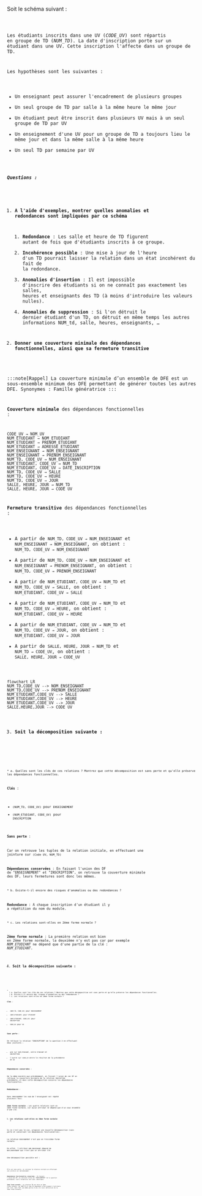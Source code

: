
Soit le schéma suivant :

<Code code="ENSEIGNEMENT (NUM_TD, SALLE, JOUR, HEURE, NUM_ENSEIGNANT, NOM_ENSEIGNANT, PRENOM_ENSEIGNANT, CODE_UV, NOM_UV, NUM_ETUDIANT, NOM_ETUDIANT, PRENOM_ETUDIANT, ADRESSE_ETUDIANT, DATE_INSCRIPTION)" wrap="true" />


Les étudiants inscrits dans une UV (_CODE_UV_) sont répartis en groupe de TD (_NUM_TD_). La date d'inscription porte sur un étudiant dans une UV. Cette inscription l'affecte dans un groupe de TD.

Les hypothèses sont les suivantes :

* Un enseignant peut assurer l'encadrement de plusieurs groupes
* Un seul groupe de TD par salle à la même heure le même jour
* Un étudiant peut être inscrit dans plusieurs UV mais à un seul groupe de TD par UV
* Un enseignement d'une UV pour un groupe de TD a toujours lieu le même jour et dans la même salle à la même heure
* Un seul TD par semaine par UV

##### Questions :

1. **A l'aide d'exemples, montrer quelles anomalies et redondances sont impliquées par ce schéma**

    1. **Redondance** : Les salle et heure de TD figurent autant de fois que d'étudiants inscrits à ce groupe.
    2. **Incohérence possible** : Une mise à jour de l'heure d'un TD pourrait laisser la relation dans un état incohérent du fait de la redondance.
    3. **Anomalies d'insertion** : Il est impossible d'inscrire des étudiants si on ne connaît pas exactement les salles, heures et enseignants des TD (à moins d'introduire les valeurs nulles).
    4. **Anomalies de suppression** : Si l'on détruit le dernier étudiant d'un TD, on détruit en même temps les autres informations NUM_td, salle, heures, enseignants, …

2. **Donner une couverture minimale des dépendances fonctionnelles, ainsi que sa fermeture transitive**

:::note[Rappel]
La couverture minimale d’un ensemble de DFE est un sous-ensemble minimum des DFE permettant de générer toutes les autres DFE.
Synonymes : Famille génératrice
:::

**Couverture minimale** des dépendances fonctionnelles :

```
CODE_UV → NOM_UV
NUM_ETUDIANT → NOM_ETUDIANT
NUM_ETUDIANT → PRENOM_ETUDIANT
NUM_ETUDIANT → ADRESSE_ETUDIANT
NUM_ENSEIGNANT → NOM_ENSEIGNANT
NUM_ENSEIGNANT → PRENOM_ENSEIGNANT
NUM_TD, CODE_UV → NUM_ENSEIGNANT
NUM_ETUDIANT, CODE_UV → NUM_TD
NUM_ETUDIANT, CODE_UV → DATE_INSCRIPTION
NUM_TD, CODE_UV → SALLE
NUM_TD, CODE_UV → HEURE
NUM_TD, CODE_UV → JOUR
SALLE, HEURE, JOUR → NUM_TD
SALLE, HEURE, JOUR → CODE_UV
```

**Fermeture transitive** des dépendances fonctionnelles :

* A partir de `NUM_TD, CODE_UV → NUM_ENSEIGNANT` et `NUM_ENSEIGNANT → NOM_ENSEIGNANT`, on obtient : `NUM_TD, CODE_UV → NOM_ENSEIGNANT`
* A partir de `NUM_TD, CODE_UV → NUM_ENSEIGNANT` et `NUM_ENSEIGNANT → PRENOM_ENSEIGNANT`, on obtient : `NUM_TD, CODE_UV → PRENOM_ENSEIGNANT`
* A partir de `NUM_ETUDIANT, CODE_UV → NUM_TD` et `NUM_TD, CODE_UV → SALLE`, on obtient : `NUM_ETUDIANT, CODE_UV → SALLE`
* A partir de `NUM_ETUDIANT, CODE_UV → NUM_TD` et `NUM_TD, CODE_UV → HEURE`, on obtient : `NUM_ETUDIANT, CODE_UV → HEURE`
* A partir de `NUM_ETUDIANT, CODE_UV → NUM_TD` et `NUM_TD, CODE_UV → JOUR`, on obtient : `NUM_ETUDIANT, CODE_UV → JOUR`
* A partir de `SALLE, HEURE, JOUR → NUM_TD` et `NUM_TD → CODE_UV`, on obtient : `SALLE, HEURE, JOUR → CODE_UV`

```mermaid
flowchart LR
NUM_TD,CODE_UV --> NOM_ENSEIGNANT
NUM_TD,CODE_UV --> PRENOM_ENSEIGNANT
NUM_ETUDIANT,CODE_UV --> SALLE
NUM_ETUDIANT,CODE_UV --> HEURE
NUM_ETUDIANT,CODE_UV --> JOUR
SALLE,HEURE,JOUR --> CODE_UV
```

3. **Soit la décomposition suivante :**


<Code code="ENSEIGNEMENT (NUM_TD, CODE_UV, HEURE, SALLE, JOUR, NUM_ENSEIGNANT, NOM_ENSEIGNANT, PRENOM_ENSEIGNANT)" wrap="true" />

<Code code="INSCRIPTION (NUM_ETUDIANT, NOM_ETUDIANT, PRENOM_ETUDIANT, ADRESSE_ETUDIANT, CODE_UV, NOM_UV, DATE_INSCRIPTION, NUM_TD)" wrap="true" />

    * a. Quelles sont les clés de ces relations ? Montrez que cette décomposition est sans perte et qu'elle préserve les dépendances fonctionnelles. 

**Clés** : 

* `(NUM_TD, CODE_UV)` pour `ENSEIGNEMENT`
* `(NUM_ETUDIANT, CODE_UV)` pour `INSCRIPTION`

**Sans perte** :

Car on retrouve les tuples de la relation initiale, en effectuant une jointure sur `(Code UV, NUM_TD) `

**Dépendances conservées** : En faisant l'union des DF de "ENSEIGNEMENT" et "INSCRIPTION", on retrouve la couverture minimale des DF, leurs fermetures sont donc les mêmes.

    * b. Existe-t-il encore des risques d'anomalies ou des redondances ?

**Redondance** : A chaque inscription d'un étudiant il y a répétition du nom du module.

    * c. Les relations sont-elles en 2ème forme normale ?

**2ème forme normale** : La première relation est bien en 2ème forme normale, la deuxième n'y est pas car par exemple _NOM_ETUDIANT_ ne dépend que d'une partie de la clé : _NUM_ETUDIANT_.

4. **Soit la décomposition suivante :**

<Code code="ENSEIGNEMENT (NUM_TD, CODE_UV, HEURE, SALLE, JOUR, NUM_ENSEIGNANT, NOM_ENSEIGNANT, PRENOM_ENSEIGNANT)" wrap="true" />
<Code code="ETUDIANT (NUM_ETUDIANT, NOM_ETUDIANT, PRENOM_ETUDIANT, ADRESSE_ETUDIANT)" wrap="true" />
<Code code="INSCRIPTION (NUM_ETUDIANT, CODE_UV, DATE_INSCRIPTION, NUM_TD)" wrap="true" />
<Code code="UV (CODE_UV, NOM_UV)" wrap="true" />
* 
  * a. Quelles sont les clés de ces relations ? Montrez que cette décomposition est sans perte et qu'elle préserve les dépendances fonctionnelles. 
  * b. Existe-t-il encore des risques d'anomalies ou des redondances ? 
  * c. Les relations sont-elles en 2ème forme normale ?

**Clés** : 

* `(NUM_TD, CODE_UV)` pour `ENSEIGNEMENT`
* `(NUM_ETUDIANT)` pour `ETUDIANT`
* `(NUM_ETUDIANT, CODE_UV)` pour `INSCRIPTION`
* `CODE_UV` pour `UV`

**Sans perte** :

On retrouve la relation "INSCRIPTION" de la question 3 en effectuant deux jointures :

- une sur `NUM_ETUDIANT`, entre `ETUDIANT` et `INSCRIPTION`
- l'autre sur `CODE_UV` entre le résultat de la précédente et `UV`

**Dépendances conservées** :

De la même manière que précédemment, en faisant l'union de ces DF on retrouve la couverture minimale de la relation `INSCRIPTION` précédente, et donc cette décomposition conserve les dépendances fonctionnelles.

**Redondances** : 

Dans `ENSEIGNEMENT` les nom de l'enseignant est répété plusieurs fois.

**2ème forme normale** : Les quatre relations sont en 2ème forme normale, car aucun attribut ne dépend
que d'un sous ensemble d'une clé.


5. **Les relations sont-elles en 3ème forme normale ?**

Si ce n'est pas le cas, proposez une nouvelle décomposition (sans perte et conservant les dépendances fonctionnelles).

La relation `ENSEIGNEMENT` n'est pas en troisième forme normale.

En effet, l'attribut `NOM_ENSEIGNANT` dépend de `NUM_ENSEIGNANT` qui n'est pas un attribut clé.

Une décomposition possible est :

<Code code="ENSEIGNANT (NUM_ENSEIGNANT, NOM_ENSEIGNANT, PRENOM_ENSEIGNANT)" wrap="true" />
<Code code="TD (NUM_TD, Code UV, HEURE, SALLE, JOUR, NUM_ENSEIGNANT)" wrap="true" />

Elle est sans perte, on retrouve la relation initiale en effectuant une jointure sur `NUM_ENSEIGNANT`.

**Dépendances fonctionnelles conservées** : En faisant l'union des DF, on retrouve celles de "ENSEIGNEMENT" de la question précédente. Leurs fermetures sont donc identiques.

**3eme forme normale** : La relation TD est bien en 3ème forme normale, car NUM_TD et Code UV dépendent effectivement d'attributs non clés, mais font eux-même partie d'une clé (voir définition de la 3eme forme normale).
